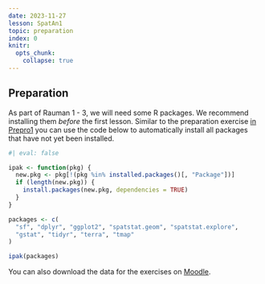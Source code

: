 ```yaml
---
date: 2023-11-27
lesson: SpatAn1
topic: preparation
index: 0
knitr:
  opts_chunk:
    collapse: true
---
```


## Preparation {#sec-rauman-preparation}

As part of Rauman 1 - 3, we will need some R packages. We recommend installing them *before* the first lesson. Similar to the preparation exercise [in Prepro1](#sec-prepro-preparation) you can use the code below to automatically install all packages that have not yet been installed.

```r
#| eval: false

ipak <- function(pkg) {
  new.pkg <- pkg[!(pkg %in% installed.packages()[, "Package"])]
  if (length(new.pkg)) {
    install.packages(new.pkg, dependencies = TRUE)
  }
}

packages <- c(
  "sf", "dplyr", "ggplot2", "spatstat.geom", "spatstat.explore",
  "gstat", "tidyr", "terra", "tmap"
)

ipak(packages)
```

You can also download the data for the exercises on [Moodle]().